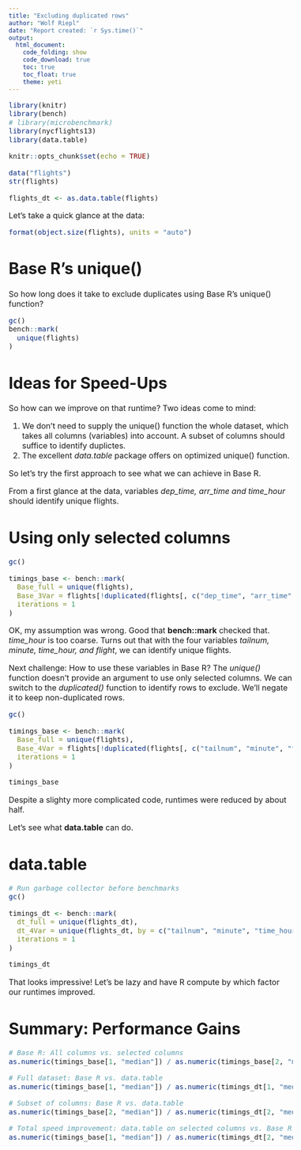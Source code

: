 ---
title: "Excluding duplicated rows"
author: "Wolf Riepl"
date: "Report created: `r Sys.time()`"
output:
  html_document:
    code_folding: show
    code_download: true
    toc: true
    toc_float: true
    theme: yeti
---

<style type="text/css">
  
body, td {
    font-size: 16px;
}

code.r{
  font-size: 14px;
}

pre {
  font-size: 14px
}

</style>

```{r setup}

library(knitr)
library(bench)
# library(microbenchmark)
library(nycflights13)
library(data.table)

knitr::opts_chunk$set(echo = TRUE)

data("flights")
str(flights)

flights_dt <- as.data.table(flights)

```

Let's take a quick glance at the data:

```{r data}

format(object.size(flights), units = "auto")

```

# Base R's unique()

So how long does it take to exclude duplicates using Base R's unique() function?

```{r base}

gc()
bench::mark(
  unique(flights)
)

```

# Ideas for Speed-Ups

So how can we improve on that runtime? Two ideas come to mind:

1. We don't need to supply the unique() function the whole dataset, which takes all columns (variables) into account. A subset of columns should suffice to identify duplictes.
2. The excellent *data.table* package offers on optimized unique() function.

So let's try the first approach to see what we can achieve in Base R.

From a first glance at the data, variables *dep_time, arr_time and time_hour* should identify unique flights.

# Using only selected columns

```{r base_subset1, error = TRUE}

gc()

timings_base <- bench::mark(
  Base_full = unique(flights),
  Base_3Var = flights[!duplicated(flights[, c("dep_time", "arr_time", "time_hour")]), ],
  iterations = 1
)

```

OK, my assumption was wrong. Good that **bench::mark** checked that. *time_hour* is too coarse. Turns out that with the four variables *tailnum, minute, time_hour, and flight*, we can identify unique flights.

Next challenge: How to use these variables in Base R? The *unique()* function doesn't provide an argument to use only selected columns. We can switch to the *duplicated()* function to identify rows to exclude. We'll negate it to keep non-duplicated rows.

```{r base_subset2}

gc()

timings_base <- bench::mark(
  Base_full = unique(flights),
  Base_4Var = flights[!duplicated(flights[, c("tailnum", "minute", "time_hour", "flight")]), ],
  iterations = 1
)

timings_base

```
Despite a slighty more complicated code, runtimes were reduced by about half.

Let's see what **data.table** can do.

# data.table

```{r}

# Run garbage collector before benchmarks
gc()

timings_dt <- bench::mark(
  dt_full = unique(flights_dt),
  dt_4Var = unique(flights_dt, by = c("tailnum", "minute", "time_hour", "flight")),
  iterations = 1
)

timings_dt

```

That looks impressive! Let's be lazy and have R compute by which factor our runtimes improved.

# Summary: Performance Gains

```{r runtime_factors}

# Base R: All columns vs. selected columns
as.numeric(timings_base[1, "median"]) / as.numeric(timings_base[2, "median"]) 

# Full dataset: Base R vs. data.table
as.numeric(timings_base[1, "median"]) / as.numeric(timings_dt[1, "median"]) 

# Subset of columns: Base R vs. data.table
as.numeric(timings_base[2, "median"]) / as.numeric(timings_dt[2, "median"])

# Total speed improvement: data.table on selected columns vs. Base R on full data
as.numeric(timings_base[1, "median"]) / as.numeric(timings_dt[2, "median"])

```

